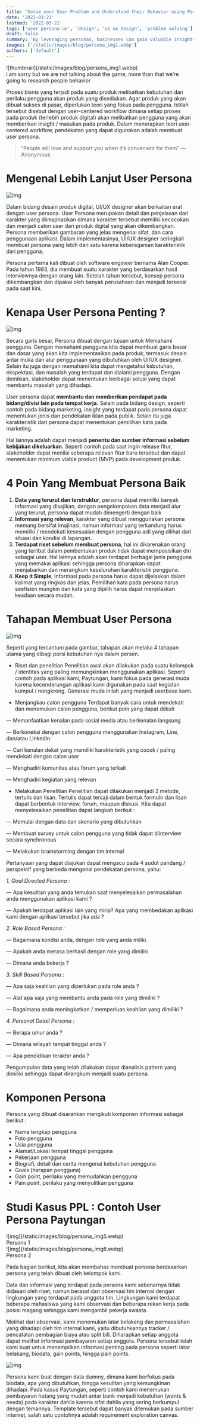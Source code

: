 ```yaml
---
title: 'Solve your User Problem and Understand their Behavior using Persona'
date: '2022-03-21'
lastmod: '2022-03-21'
tags: ['user persona ux', 'design', 'ui ux design', 'problem solving']
draft: false
summary: 'By leveraging personas, businesses can gain valuable insights into user behavior, enabling them to solve user problems effectively and create products and services that resonate with their audience, ultimately leading to enhanced user satisfaction and business success.'
images: ['/static/images/blog/persona_img1.webp']
authors: ['default']
---
```


<div className={'flex items-center justify-center'}>
  ![thumbnail](/static/images/blog/persona_img1.webp)
</div>
<div className={'flex items-center justify-center text-center'}>
  i am sorry but we are not talking about the game, more than that we’re going to research people
  behavior
</div>

Proses bisnis yang terjadi pada suatu produk melibatkan kebutuhan dan perilaku pengguna akan produk yang disediakan. Agar produk yang akan dibuat sukses di pasar, diperlukan teori yang fokus pada pengguna. Istilah tersebut disebut dengan user-centered workflow dimana setiap proses pada produk (terlebih produk digital) akan melibatkan pengguna yang akan memberikan insight / masukan pada produk. Dalam menerapkan teori user-centered workflow, pendekatan yang dapat digunakan adalah membuat user persona.

> “People will love and support you when it’s convenient for them” — Anonymous

# Mengenal Lebih Lanjut User Persona

![img](/static/images/blog/persona_img2.jpeg)

Dalam bidang desain produk digital, UI/UX designer akan berkaitan erat dengan user persona. User Persona merupakan detail dan penjelasan dari karakter yang diimajinasikan dimana karakter tersebut memiliki kecocokan dan menjadi calon user dari produk digital yang akan dikembangkan. Persona memberikan gambaran yang jelas mengenai sifat, dan cara penggunaan aplikasi. Dalam implementasinya, UI/UX designer seringkali membuat persona yang lebih dari satu karena keberagaman karakteristik dari pengguna.

Persona pertama kali dibuat oleh software engineer bernama Alan Cooper. Pada tahun 1983, dia membuat suatu karakter yang berdasarkan hasil interviewnya dengan orang lain. Setelah tahun tersebut, konsep persona dikembangkan dan dipakai oleh banyak perusahaan dan menjadi terkenal pada saat kini.

# Kenapa User Persona Penting ?

![img](/static/images/blog/persona_img3.png)

Secara garis besar, Persona dibuat dengan tujuan untuk Memahami pengguna. Dengan memahami pengguna kita dapat membuat garis besar dan dasar yang akan kita implementasikan pada produk, termasuk desain antar muka dan alur penggunaan yang dibutuhkan oleh UI/UX designer. Selain itu juga dengan memahami kita dapat mengetahui kebutuhan, ekspektasi, dan masalah yang terdapat dan dialami pengguna. Dengan demikian, stakeholder dapat menentukan berbagai solusi yang dapat membantu masalah yang dihadapi.

User persona dapat **membantu dan memberikan pendapat pada bidang/divisi lain pada tempat kerja.** Selain pada bidang design, seperti contoh pada bidang marketing, insight yang terdapat pada persona dapat menentukan jenis dan pendekatan iklan pada publik. Selain itu juga karakteristik dari persona dapat menentukan pemilihan kata pada marketing.

Hal lainnya adalah dapat menjadi **penentu dan sumber informasi sebelum kebijakan dikeluarkan.** Seperti contoh pada saat ingin release fitur, stakeholder dapat menilai seberapa relevan fitur baru tersebut dan dapat menentukan minimum viable product (MVP) pada development produk.

# 4 Poin Yang Membuat Persona Baik

1. **Data yang terurut dan terstruktur**, persona dapat memiliki banyak informasi yang disajikan, dengan pengelompokan data menjadi alur yang terurut, persona dapat mudah dimengerti dengan baik
2. **Informasi yang relevan**, karakter yang dibuat menggunakan persona memang bersifat imajinasi, namun informasi yang terkandung harus memiliki / mendekati kesesuaian dengan pengguna asli yang dilihat dari situasi dan kondisi di lapangan.
3. **Terdapat riset sebelum membuat persona**, hal ini dikarenakan orang yang terlibat dalam pembentukan produk tidak dapat memposisikan diri sebagai user. Hal lainnya adalah akan terdapat berbagai jenis pengguna yang memakai aplikasi sehingga persona diharapkan dapat menjabarkan dan merangkum keseluruhan karakteristik pengguna.
4. **Keep it Simple**, Informasi pada persona harus dapat dijelaskan dalam kalimat yang ringkas dan jelas. Pemilihan kata pada persona harus seefisien mungkin dan kata yang dipilih harus dapat menjelaskan keadaan secara mudah.

# Tahapan Membuat User Persona

![img](/static/images/blog/persona_img4.webp)

Seperti yang tercantum pada gambar, tahapan akan melalui 4 tahapan utama yang dibagi porsi kebutuhan nya dalam persen.

- Riset dan penelitian
  Penelitian awal akan dilakukan pada suatu kelompok / identitas yang paling memungkinkan menggunakan aplikasi. Seperti contoh pada aplikasi kami, Paytungan, kami fokus pada generasi muda karena kecenderungan aplikasi kami digunakan pada saat kegiatan kumpul / nongkrong. Generasi muda inilah yang menjadi userbase kami.

- Menjangkau calon pengguna
  Terdapat banyak cara untuk mendekati dan menemukan calon pengguna, berikut poin yang dapat diikuti

— Memanfaatkan kenalan pada sosial media atau berkenalan langsung

— Berkoneksi dengan calon pengguna menggunakan Instagram, Line, dan/atau Linkedin

— Cari kenalan dekat yang memiliki karakteristik yang cocok / paling mendekati dengan calon user

— Menghadiri komunitas atau forum yang terkait

— Menghadiri kegiatan yang relevan

- Melakukan Penelitian
  Penelitian dapat dilakukan menjadi 2 metode, tertulis dan lisan. Tertulis dapat tersaji dalam bentuk formulir dan lisan dapat berbentuk interview, forum, maupun diskusi. Kita dapat menyelesaikan penelitian dapat langkah berikut :

— Memulai dengan data dan skenario yang dibutuhkan

— Membuat survey untuk calon pengguna yang tidak dapat diinterview secara synchronous

— Melakukan brainstorming dengan tim internal

Pertanyaan yang dapat diajukan dapat mengacu pada 4 sudut pandang / perspektif yang berbeda mengenai pendekatan persona, yaitu:

_1. Goal Directed Persona :_

— Apa kesulitan yang anda temukan saat menyelesaikan permasalahan anda menggunakan aplikasi kami ?

— Apakah terdapat aplikasi lain yang mirip? Apa yang membedakan aplikasi kami dengan aplikasi tersebut jika ada ?

_2. Role Based Persona :_

— Bagaimana kondisi anda, dengan role yang anda miliki.

— Apakah anda merasa berhasil dengan role yang dimiliki

— Dimana anda bekerja ?

_3. Skill Based Persona :_

— Apa saja keahlian yang diperlukan pada role anda ?

— Alat apa saja yang membantu anda pada role yang dimiliki ?

— Bagaimana anda meningkatkan / memperluas keahlian yang dimiliki ?

_4. Personal Detail Persona :_

— Berapa umur anda ?

— Dimana wilayah tempat tinggal anda ?

— Apa pendidikan terakhir anda ?

Pengumpulan data yang telah dilakukan dapat dianalisis pattern yang dimiliki sehingga dapat dirangkum menjadi suatu persona.

# Komponen Persona

Persona yang dibuat disarankan mengikuti komponen informasi sebagai berikut :

- Nama lengkap pengguna
- Foto pengguna
- Usia pengguna
- Alamat/Lokasi tempat tinggal pengguna
- Pekerjaan pengguna
- Biografi, detail dan cerita mengenai kebutuhan pengguna
- Goals (harapan pengguna)
- Gain point, perilaku yang memudahkan pengguna
- Pain point, perilaku yang menyulitkan pengguna

# Studi Kasus PPL : Contoh User Persona Paytungan

<div className={'flex items-center justify-center'}>
  ![img](/static/images/blog/persona_img5.webp)
</div>
<div className={'flex items-center justify-center'}>Persona 1</div>

<div className={'flex items-center justify-center'}>
  ![img](/static/images/blog/persona_img6.webp)
</div>
<div className={'flex items-center justify-center'}>Persona 2</div>

Pada bagian berikut, kita akan membahas membuat persona berdasarkan persona yang telah dibuat oleh kelompok kami.

Data dan informasi yang terdapat pada persona kami sebenarnya tidak didasari oleh riset, namun berasal dari observasi tim internal dengan lingkungan yang terdapat pada anggota tim. Lingkungan kami terdapat beberapa mahasiswa yang kami observasi dan beberapa rekan kerja pada posisi magang sehingga kami mengambil pekerja swasta.

Melihat dari observasi, kami menemukan latar belakang dan permasalahan yang dihadapi oleh tim internal kami, yaitu dibutuhkannya tracker / pencatatan pembagian biaya atau split bill. Diharapkan setiap anggota dapat melihat informasi pembayaran setiap anggota. Persona tersebut telah kami buat untuk menampilkan informasi penting pada persona seperti latar belakang, biodata, gain points, hingga pain points.

![img](/static/images/blog/persona_img7.webp)

Persona kami buat dengan data dummy, dimana kami berfokus pada biodata, apa yang dibutuhkan, hingga kesulitan yang kemungkinan dihadapi. Pada kasus Paytungan, seperti contoh kami menemukan pembayaran hutang yang mudah antar bank menjadi kebutuhan (wants & needs) pada karakter dahlia karena sifat dahlia yang sering berkumpul dengan temannya. Template tersebut dapat banyak ditemukan pada sumber internet, salah satu contohnya adalah requirement exploration canvas.
